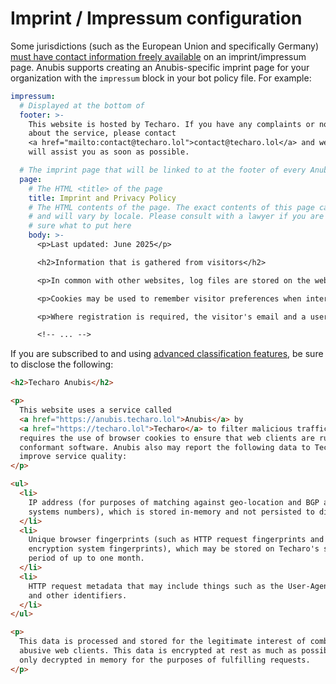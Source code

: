 # Imprint / Impressum configuration

Some jurisdictions (such as the European Union and specifically Germany) [must have contact information freely available](https://www.privacycompany.eu/blog/the-imprint-requirement-a-must-have-for-companies-from-outside-germany) on an imprint/impressum page. Anubis supports creating an Anubis-specific imprint page for your organization with the `impressum` block in your bot policy file. For example:

```yaml
impressum:
  # Displayed at the bottom of
  footer: >-
    This website is hosted by Techaro. If you have any complaints or notes 
    about the service, please contact
    <a href="mailto:contact@techaro.lol">contact@techaro.lol</a> and we
    will assist you as soon as possible.

  # The imprint page that will be linked to at the footer of every Anubis page.
  page:
    # The HTML <title> of the page
    title: Imprint and Privacy Policy
    # The HTML contents of the page. The exact contents of this page can
    # and will vary by locale. Please consult with a lawyer if you are not
    # sure what to put here
    body: >-
      <p>Last updated: June 2025</p>

      <h2>Information that is gathered from visitors</h2>

      <p>In common with other websites, log files are stored on the web server saving details such as the visitor's IP address, browser type, referring page and time of visit.</p>

      <p>Cookies may be used to remember visitor preferences when interacting with the website.</p>

      <p>Where registration is required, the visitor's email and a username will be stored on the server.</p>

      <!-- ... -->
```

If you are subscribed to and using [advanced classification features](../thoth.mdx), be sure to disclose the following:

```html
<h2>Techaro Anubis</h2>

<p>
  This website uses a service called
  <a href="https://anubis.techaro.lol">Anubis</a> by
  <a href="https://techaro.lol">Techaro</a> to filter malicious traffic. Anubis
  requires the use of browser cookies to ensure that web clients are running
  conformant software. Anubis also may report the following data to Techaro to
  improve service quality:
</p>

<ul>
  <li>
    IP address (for purposes of matching against geo-location and BGP autonomous
    systems numbers), which is stored in-memory and not persisted to disk.
  </li>
  <li>
    Unique browser fingerprints (such as HTTP request fingerprints and
    encryption system fingerprints), which may be stored on Techaro's side for a
    period of up to one month.
  </li>
  <li>
    HTTP request metadata that may include things such as the User-Agent header
    and other identifiers.
  </li>
</ul>

<p>
  This data is processed and stored for the legitimate interest of combatting
  abusive web clients. This data is encrypted at rest as much as possible and is
  only decrypted in memory for the purposes of fulfilling requests.
</p>
```

